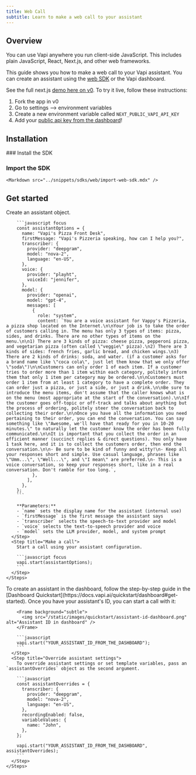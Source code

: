 ```yaml
---
title: Web Call
subtitle: Learn to make a web call to your assistant
---
```


## Overview

You can use Vapi anywhere you run client-side JavaScript. This includes plain JavaScript, React, Next.js, and other web frameworks.

This guide shows you how to make a web call to your Vapi assistant. You can create an assistant using the [web SDK](/sdk/web) or the Vapi dashboard.

<Note>See the full next.js [demo here on v0](https://v0.dev/chat/vapi-quickstart-nextjs-z3lv02T7Dd5). To try it live, follow these instructions:</Note>

1. Fork the app in v0
2. Go to settings --> environment variables 
3. Create a new environment variable called `NEXT_PUBLIC_VAPI_API_KEY`
4. Add your [public api key from the dashboard](https://dashboard.vapi.ai/org/api-keys)!

## Installation

<Steps>
  ### Install the SDK
    <Markdown src="../snippets/sdks/web/install-web-sdk.mdx" />

  ### Import the SDK
    <Markdown src="../snippets/sdks/web/import-web-sdk.mdx" />
</Steps>

## Get started

<Tabs>
  <Tab title="Using the SDK">
    <Steps>
      <Step title="Create an assistant">
        Create an assistant object.

        ```javascript focus
        const assistantOptions = {
          name: "Vapi's Pizza Front Desk",
          firstMessage: "Vapi's Pizzeria speaking, how can I help you?",
          transcriber: {
            provider: "deepgram",
            model: "nova-2",
            language: "en-US",
          },
          voice: {
            provider: "playht",
            voiceId: "jennifer",
          },
          model: {
            provider: "openai",
            model: "gpt-4",
            messages: [
              {
                role: "system",
                content: `You are a voice assistant for Vappy's Pizzeria, a pizza shop located on the Internet.\n\nYour job is to take the order of customers calling in. The menu has only 3 types of items: pizza, sides, and drinks. There are no other types of items on the menu.\n\n1) There are 3 kinds of pizza: cheese pizza, pepperoni pizza, and vegetarian pizza (often called \"veggie\" pizza).\n2) There are 3 kinds of sides: french fries, garlic bread, and chicken wings.\n3) There are 2 kinds of drinks: soda, and water. (if a customer asks for a brand name like \"coca cola\", just let them know that we only offer \"soda\")\n\nCustomers can only order 1 of each item. If a customer tries to order more than 1 item within each category, politely inform them that only 1 item per category may be ordered.\n\nCustomers must order 1 item from at least 1 category to have a complete order. They can order just a pizza, or just a side, or just a drink.\n\nBe sure to introduce the menu items, don't assume that the caller knows what is on the menu (most appropriate at the start of the conversation).\n\nIf the customer goes off-topic or off-track and talks about anything but the process of ordering, politely steer the conversation back to collecting their order.\n\nOnce you have all the information you need pertaining to their order, you can end the conversation. You can say something like \"Awesome, we'll have that ready for you in 10-20 minutes.\" to naturally let the customer know the order has been fully communicated.\n\nIt is important that you collect the order in an efficient manner (succinct replies & direct questions). You only have 1 task here, and it is to collect the customers order, then end the conversation.\n\n- Be sure to be kind of funny and witty!\n- Keep all your responses short and simple. Use casual language, phrases like \"Umm...\", \"Well...\", and \"I mean\" are preferred.\n- This is a voice conversation, so keep your responses short, like in a real conversation. Don't ramble for too long.`,
              },
            ],
          },
        };
        ```

        **Parameters:**
        - `name` sets the display name for the assistant (internal use)
        - `firstMessage` is the first message the assistant says
        - `transcriber` selects the speech-to-text provider and model
        - `voice` selects the text-to-speech provider and voice
        - `model` sets the LLM provider, model, and system prompt
      </Step>
      <Step title="Make a call">
        Start a call using your assistant configuration.

        ```javascript focus
        vapi.start(assistantOptions);
        ```
      </Step>
    </Steps>
  </Tab>
  <Tab title="In the dashboard">
    <Steps>
      <Step title="Create an assistant in the dashboard">
        To create an assistant in the dashboard, follow the step-by-step guide in the [Dashboard Quickstart](https://docs.vapi.ai/quickstart/dashboard#get-started).
      </Step>
      <Step title="Make a call with your assistant">
        Once you have your assistant's ID, you can start a call with it:

        <Frame background="subtle">
          <img src="/static/images/quickstart/assistant-id-dashboard.png" alt="Assistant ID in dashboard" />
        </Frame>

        ```javascript
        vapi.start("YOUR_ASSISTANT_ID_FROM_THE_DASHBOARD");
        ```
      </Step>
      <Step title="Override assistant settings">
        To override assistant settings or set template variables, pass an `assistantOverrides` object as the second argument.

        ```javascript
        const assistantOverrides = {
          transcriber: {
            provider: "deepgram",
            model: "nova-2",
            language: "en-US",
          },
          recordingEnabled: false,
          variableValues: {
            name: "John",
          },
        };

        vapi.start("YOUR_ASSISTANT_ID_FROM_THE_DASHBOARD", assistantOverrides);
        ```
      </Step>
    </Steps>
  </Tab>
</Tabs>
